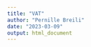 ```yaml
---
title: "VAT"
author: "Pernille Breili"
date: "2023-03-09"
output: html_document
---
```


```r

```

